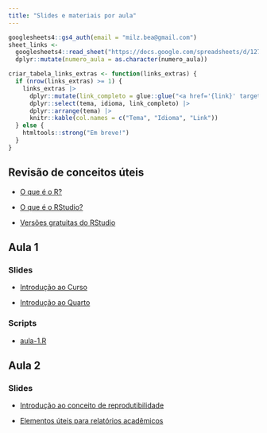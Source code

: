 ```yaml
---
title: "Slides e materiais por aula"
---
```


```r
googlesheets4::gs4_auth(email = "milz.bea@gmail.com")
sheet_links <-
  googlesheets4::read_sheet("https://docs.google.com/spreadsheets/d/127pSSmT7o6zTjg9wslajkklXiXgb2lXAWwHcatZEYbU/", sheet = "links-extras") |> 
  dplyr::mutate(numero_aula = as.character(numero_aula))

criar_tabela_links_extras <- function(links_extras) {
  if (nrow(links_extras) >= 1) {
    links_extras |>
      dplyr::mutate(link_completo = glue::glue("<a href='{link}' target='_blank'>{nome_link}</a>")) |>
      dplyr::select(tema, idioma, link_completo) |>
      dplyr::arrange(tema) |> 
      knitr::kable(col.names = c("Tema", "Idioma", "Link"))
  } else {
    htmltools::strong("Em breve!")
  }
}
```

## Revisão de conceitos úteis

-   [O que é o R?](https://www.instagram.com/p/C2DDu-MLZ4W/)

-   [O que é o RStudio?](https://www.instagram.com/p/C2IJPYqLjIe/)

-   [Versões gratuitas do RStudio](https://www.instagram.com/p/C2Xh63gLWIM/?img_index=4)

## Aula 1

### Slides

-   [Introdução ao Curso](https://beatrizmilz.github.io/2024-curso-de-verao-ime-usp-relatorios/slides/01-intro-curso.html)

-   [Introdução ao Quarto](https://beatrizmilz.github.io/2024-curso-de-verao-ime-usp-relatorios/slides/02-intro-quarto.html)

### Scripts

-   [aula-1.R](https://github.com/beatrizmilz/2024-curso-de-verao-ime-usp-relatorios/blob/main/pratica/aula-1/aula-1.qmd)

<!-- ### Links úteis -->

<!-- ```{r, echo=FALSE, message=FALSE, warning=FALSE} -->

<!-- sheet_links |> -->

<!--   dplyr::filter(numero_aula == 1) |> -->

<!--   criar_tabela_links_extras() -->

<!-- ``` -->

## Aula 2

### Slides

-   [Introdução ao conceito de reprodutibilidade](https://beatrizmilz.github.io/2024-curso-de-verao-ime-usp-relatorios/slides/03-reprodutibilidade.html)

-   [Elementos úteis para relatórios acadêmicos](https://beatrizmilz.github.io/2024-curso-de-verao-ime-usp-relatorios/slides/04-elementos-acad.html)



<!-- ### Scripts/anotações -->

<!-- -   [aula-2.R](https://github.com/beatrizmilz/2024-curso-de-verao-ime-usp-relatorios/blob/main/pratica/aula-2.R) - anotações. -->

<!-- -   [Pasta com arquivos da aula 2](https://github.com/beatrizmilz/2024-curso-de-verao-ime-usp-relatorios/blob/main/pratica/aula-2/) - experimentando algumas funcionalidades de relatório. -->

<!-- ### Links úteis -->

<!-- ```{r, echo=FALSE, message=FALSE, warning=FALSE} -->

<!-- sheet_links |> -->

<!--   dplyr::filter(numero_aula == 2) |> -->

<!--   criar_tabela_links_extras() -->

<!-- ``` -->

<!-- ## Aula 3 -->

<!-- ### Slides -->

<!-- -   [Slide 4 - Introdução ao Quarto](https://beatrizmilz.github.io/2024-curso-de-verao-ime-usp-relatorios/slides/04-intro-quarto.html) -->

<!-- -   [Slide 5 - Elementos úteis para relatórios acadêmicos](https://beatrizmilz.github.io/2024-curso-de-verao-ime-usp-relatorios/slides/05-elementos-acad.html) -->

<!-- ### Scripts/anotações -->

<!-- -   [Pasta com arquivos da aula 3](https://github.com/beatrizmilz/2024-curso-de-verao-ime-usp-relatorios/blob/main/pratica/aula-3/). -->

<!-- ### Links úteis -->

<!-- ```{r, echo=FALSE, message=FALSE, warning=FALSE} -->

<!-- sheet_links |> -->

<!--   dplyr::filter(numero_aula == 3) |> -->

<!--   criar_tabela_links_extras() -->

<!-- ``` -->

<!-- ## Aula 4 -->

<!-- ### Slides -->

<!-- -   [Slide 6 - Relatórios em R com parâmetros](https://beatrizmilz.github.io/2024-curso-de-verao-ime-usp-relatorios/slides/06-parametros.html) -->

<!-- -   [Slide 7 - Introdução ao Git e GitHub no RStudio](https://beatrizmilz.github.io/2022-curso-de-verao-ime-usp-relatorios/slides/#80) -->

<!-- ### Materiais -->

<!-- -   [Baixar para a aula - zip com materiais para as práticas](https://github.com/beatrizmilz/2024-curso-de-verao-ime-usp-relatorios/raw/main/materiais/pratica-aula-4.zip) -->

<!-- ### Scripts/anotações -->

<!-- -   [Pasta com arquivos da aula 4](https://github.com/beatrizmilz/2024-curso-de-verao-ime-usp-relatorios/blob/main/pratica/aula-4/). -->

<!-- ### Links úteis -->

<!-- ```{r, echo=FALSE, message=FALSE, warning=FALSE} -->

<!-- sheet_links |> -->

<!--   dplyr::filter(numero_aula == 4) |> -->

<!--   criar_tabela_links_extras() -->

<!-- ``` -->

<!-- ## Aula 5 -->

<!-- ### Slides -->

<!-- -   [Slide 7 - Introdução ao Git e GitHub no RStudio](https://beatrizmilz.github.io/2022-curso-de-verao-ime-usp-relatorios/slides/#80) -->

<!-- ### Scripts/anotações -->

<!-- -   [Pasta com arquivos da aula 5](https://github.com/beatrizmilz/2024-curso-de-verao-ime-usp-relatorios/blob/main/pratica/aula-5/). -->

<!-- ### Links úteis -->

<!-- ```{r, echo=FALSE, message=FALSE, warning=FALSE} -->

<!-- sheet_links |> -->

<!--   dplyr::filter(numero_aula == 5) |> -->

<!--   criar_tabela_links_extras() -->

<!-- ``` -->

<!-- ## Extra -->

<!-- ### Links úteis -->

<!-- ```{r, echo=FALSE, message=FALSE, warning=FALSE} -->

<!-- sheet_links |> -->

<!--   dplyr::filter(numero_aula == "Extra") |> -->

<!--   criar_tabela_links_extras() -->

<!-- ``` -->
